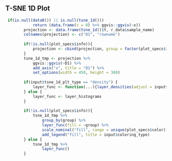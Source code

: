 
## T-SNE 1D Plot

```r
 if(is.null(data0()) || is.null(tsne_1d())) 
            return (data.frame(x = 0) %>% ggvis::ggvis(~x)) 
        projection <- data.frame(tsne_1d()$Y, r_data$sample_name)
        colnames(projection) <- c("D1", "rowname")
        
        if(!is.null(plot_specs$info)){
            projection <- cbind(projection, group = factor(plot_specs$info, levels = unique(plot_specs$info)))
        }
        tsne_1d_tmp <- projection %>% 
            ggvis::ggvis(~D1) %>%
            add_axis("x", title = "D1") %>% 
            set_options(width = 450, height = 300)
        
        if(input$tsne_1d_plt_type == "density") {
            layer_func <- function(...){layer_densities(adjust = input$tsne_1d_step, ...)}
        } else {
            layer_func <- layer_histograms
        }
        
        if(!is.null(plot_specs$info)){
            tsne_1d_tmp %>% 
                group_by(group) %>%
                layer_func(fill = ~group) %>%
                scale_nominal("fill", range = unique(plot_specs$color)) %>%
                add_legend("fill", title = input$coloring_type)
        } else {
            tsne_1d_tmp %>% 
                layer_func()
        }
```

